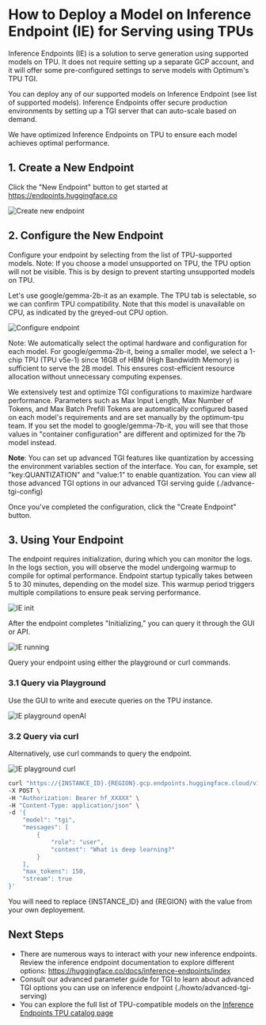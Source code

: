 # How to Deploy a Model on Inference Endpoint (IE) for Serving using TPUs

Inference Endpoints (IE) is a solution to serve generation using supported models on TPU. It does not require setting up a separate GCP account, and it will offer some pre-configured settings to serve models with Optimum's TPU TGI.

You can deploy any of our supported models on Inference Endpoint (see list of supported models).
Inference Endpoints offer secure production environments by setting up a TGI server that can auto-scale based on demand.

We have optimized Inference Endpoints on TPU to ensure each model achieves optimal performance.

## 1. Create a New Endpoint

Click the "New Endpoint" button to get started at https://endpoints.huggingface.co

![Create new endpoint](https://huggingface.co/datasets/huggingface/documentation-images/resolve/main/optimum/tpu/ie_create_new_endpoint.png)

## 2. Configure the New Endpoint

Configure your endpoint by selecting from the list of TPU-supported models.
Note: If you choose a model unsupported on TPU, the TPU option will not be visible. This is by design to prevent starting unsupported models on TPU.

Let's use google/gemma-2b-it as an example. The TPU tab is selectable, so we can confirm TPU compatibility. Note that this model is unavailable on CPU, as indicated by the greyed-out CPU option.

![Configure endpoint](https://huggingface.co/datasets/huggingface/documentation-images/resolve/main/optimum/tpu/ie_config_new_endpoint.png)

Note: We automatically select the optimal hardware and configuration for each model. For google/gemma-2b-it, being a smaller model, we select a 1-chip TPU (TPU v5e-1) since 16GB of HBM (High Bandwidth Memory) is sufficient to serve the 2B model. This ensures cost-efficient resource allocation without unnecessary computing expenses.

We extensively test and optimize TGI configurations to maximize hardware performance. Parameters such as Max Input Length, Max Number of Tokens, and Max Batch Prefill Tokens are automatically configured based on each model's requirements and are set manually by the optimum-tpu team. If you set the model to google/gemma-7b-it, you will see that those values in "container configuration" are different and optimized for the 7b model instead.

**Note**: You can set up advanced TGI features like quantization by accessing the environment variables section of the interface. You can, for example, set "key:QUANTIZATION" and "value:1" to enable quantization. You can view all those advanced TGI options in our advanced TGI serving guide (./advance-tgi-config)

Once you've completed the configuration, click the "Create Endpoint" button.

## 3. Using Your Endpoint

The endpoint requires initialization, during which you can monitor the logs. In the logs section, you will observe the model undergoing warmup to compile for optimal performance. Endpoint startup typically takes between 5 to 30 minutes, depending on the model size. This warmup period triggers multiple compilations to ensure peak serving performance.

![IE init](https://huggingface.co/datasets/huggingface/documentation-images/resolve/main/optimum/tpu/ie_endpoint_initalizing.png)

After the endpoint completes "Initializing," you can query it through the GUI or API.

![IE running](https://huggingface.co/datasets/huggingface/documentation-images/resolve/main/optimum/tpu/ie_endpoint_running.png)


Query your endpoint using either the playground or curl commands.

### 3.1 Query via Playground

Use the GUI to write and execute queries on the TPU instance.

![IE playground openAI](https://huggingface.co/datasets/huggingface/documentation-images/resolve/main/optimum/tpu/ie_playground_openapi.png)

### 3.2 Query via curl

Alternatively, use curl commands to query the endpoint.

![IE playground curl](https://huggingface.co/datasets/huggingface/documentation-images/resolve/main/optimum/tpu/ie_playground_curl.png)

```bash
curl "https://{INSTANCE_ID}.{REGION}.gcp.endpoints.huggingface.cloud/v1/chat/completions" \
-X POST \
-H "Authorization: Bearer hf_XXXXX" \
-H "Content-Type: application/json" \
-d '{
    "model": "tgi",
    "messages": [
        {
            "role": "user",
            "content": "What is deep learning?"
        }
    ],
    "max_tokens": 150,
    "stream": true
}'
```

You will need to replace {INSTANCE_ID} and {REGION} with the value from your own deployement.

## Next Steps

- There are numerous ways to interact with your new inference endpoints. Review the inference endpoint documentation to explore different options:
https://huggingface.co/docs/inference-endpoints/index
- Consult our advanced parameter guide for TGI to learn about advanced TGI options you can use on inference endpoint (./howto/advanced-tgi-serving)
- You can explore the full list of TPU-compatible models on the [Inference Endpoints TPU catalog page](https://endpoints.huggingface.co/catalog?accelerator=tpu)